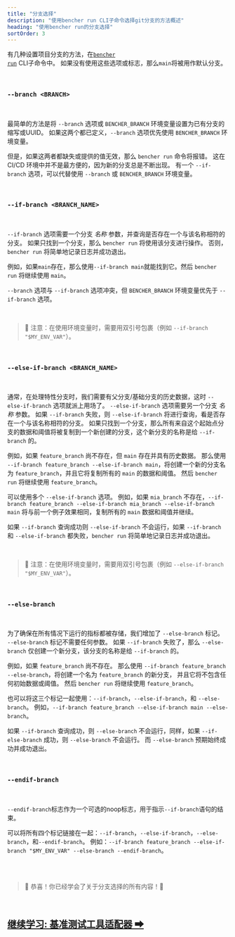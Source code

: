 ```yaml
---
title: "分支选择"
description: "使用bencher run CLI子命令选择git分支的方法概述"
heading: "使用bencher run的分支选择"
sortOrder: 3
---
```


有几种设置项目分支的方法，在<code><a href="/zh/docs/explanation/bencher-run/">bencher run</a></code> CLI子命令中。
如果没有使用这些选项或标志，那么`main`将被用作默认分支。

<br />

### `--branch <BRANCH>`

<br />

最简单的方法是将 `--branch` 选项或 `BENCHER_BRANCH` 环境变量设置为已有分支的缩写或UUID。
如果这两个都已定义，`--branch` 选项优先使用 `BENCHER_BRANCH` 环境变量。

但是，如果这两者都缺失或提供的值无效，那么 `bencher run` 命令将报错。
这在 CI/CD 环境中并不是最方便的，因为新的分支总是不断出现。
有一个 `--if-branch` 选项，可以代替使用 `--branch` 或 `BENCHER_BRANCH` 环境变量。

<br />

### `--if-branch <BRANCH_NAME>`

<br />

`--if-branch` 选项需要一个分支 _名称_ 参数，并查询是否存在一个与该名称相符的分支。
如果只找到一个分支，那么 `bencher run` 将使用该分支进行操作。
否则，`bencher run` 将简单地记录日志并成功退出。

例如，如果`main`存在，那么使用`--if-branch main`就能找到它。然后 `bencher run` 将继续使用 `main`。

`--branch` 选项与 `--if-branch` 选项冲突，但 `BENCHER_BRANCH` 环境变量优先于 `--if-branch` 选项。

<br />

> 🐰 注意：在使用环境变量时，需要用双引号包裹（例如 `--if-branch "$MY_ENV_VAR"`）。

<br />

### `--else-if-branch <BRANCH_NAME>`

<br />

通常，在处理特性分支时，我们需要有父分支/基础分支的历史数据，这时 `--else-if-branch` 选项就派上用场了。
`--else-if-branch` 选项需要另一个分支 _名称_ 参数。
如果 `--if-branch` 失败，则 `--else-if-branch` 将进行查询，看是否存在一个与该名称相符的分支。
如果只找到一个分支，那么所有来自这个起始点分支的数据和阈值将被复制到一个新创建的分支，这个新分支的名称是给 `--if-branch` 的。

例如，如果 `feature_branch` 尚不存在，但 `main` 存在并具有历史数据。
那么使用 `--if-branch feature_branch --else-if-branch main`，将创建一个新的分支名为 `feature_branch`，并且它将复制所有的 `main` 的数据和阈值。
然后 `bencher run` 将继续使用 `feature_branch`。

可以使用多个 `--else-if-branch` 选项。
例如，如果 `mia_branch` 不存在，`--if-branch feature_branch --else-if-branch mia_branch --else-if-branch main`
将与前一个例子效果相同，复制所有的 `main` 数据和阈值并继续。

如果 `--if-branch` 查询成功则 `--else-if-branch` 不会运行，如果 `--if-branch` 和 `--else-if-branch` 都失败，`bencher run` 将简单地记录日志并成功退出。

<br />

> 🐰 注意：在使用环境变量时，需要用双引号包裹（例如 `--else-if-branch "$MY_ENV_VAR"`）。

<br />

### `--else-branch`

<br />

为了确保在所有情况下运行的指标都被存储，我们增加了 `--else-branch` 标记。
`--else-branch` 标记不需要任何参数。
如果 `--if-branch` 失败了，那么 `--else-branch` 仅创建一个新分支，该分支的名称是给 `--if-branch` 的。

例如，如果 `feature_branch` 尚不存在。
那么使用 `--if-branch feature_branch --else-branch`，将创建一个名为 `feature_branch` 的新分支，
并且它将不包含任何初始数据或阈值。
然后 `bencher run` 将继续使用 `feature_branch`。

也可以将这三个标记一起使用：`--if-branch`，`--else-if-branch`，和 `--else-branch`。
例如，`--if-branch feature_branch --else-if-branch main --else-branch`。

如果 `--if-branch` 查询成功，则 `--else-branch` 不会运行，同样，如果 `--if-else-branch` 成功，则 `--else-branch` 不会运行。
而 `--else-branch` 预期始终成功并成功退出。

<br />

### `--endif-branch`

<br />

`--endif-branch`标志作为一个可选的noop标志，用于指示`--if-branch`语句的结束。

可以将所有四个标记链接在一起：`--if-branch`，`--else-if-branch`，`--else-branch`，和`--endif-branch`。
例如：`--if-branch feature_branch --else-if-branch "$MY_ENV_VAR" --else-branch --endif-branch`。

<br />
<br />

> 🐰 恭喜！你已经学会了关于分支选择的所有内容！🎉

<br/>

<h2><a href="/zh/docs/explanation/adapters/">继续学习: 基准测试工具适配器 ➡ </a></h2>

